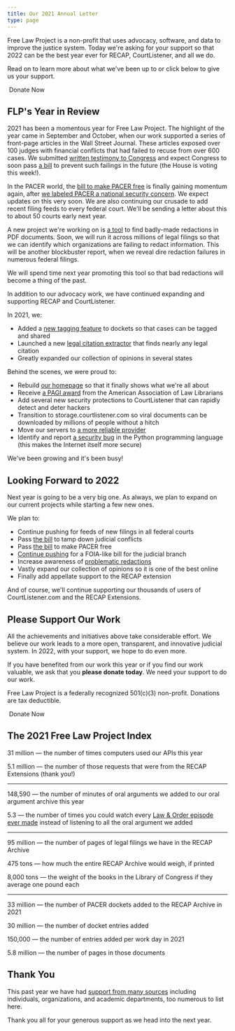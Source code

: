```yaml
---
title: Our 2021 Annual Letter
type: page
---
```




<p className="lead">Free Law Project is a non-profit that uses advocacy, software, and data to improve the justice system. Today we're asking for your support so that 2022 can be the best year ever for RECAP, CourtListener, and all we do.
</p>


Read on to learn more about what we've been up to or click below to give us your support.

<RedButton href="https://www.courtlistener.com/donate/?referrer=2020-first-button" size="lg" extraClasses="inline-flex">
  <HeartIcon className="flex-shrink-0 h-5 w-5" aria-hidden="true"/>&nbsp;Donate Now
</RedButton>


## FLP's Year in Review

2021 has been a momentous year for Free Law Project. The highlight of the year came in September and October, when our work supported a series of front-page articles in the Wall Street Journal. These articles exposed over 100 judges with financial conflicts that had failed to recuse from over 600 cases. We submitted [written testimony to Congress][testimony] and expect Congress to soon pass [a bill][ethics] to prevent such failings in the future (the House is voting this week!).

In the PACER world, the [bill to make PACER free][oca] is finally gaining momentum again, after [we labeled PACER a national security concern][pacer-sec]. We expect updates on this very soon. We are also continuing our crusade to add recent filing feeds to every federal court. We'll be sending a letter about this to about 50 courts early next year.

A new project we're working on is [a tool][xray] to find badly-made redactions in PDF documents. Soon, we will run it across millions of legal filings so that we can identify which organizations are failing to redact information. This will be another blockbuster report, when we reveal dire redaction failures in numerous federal filings.

We will spend time next year promoting this tool so that bad redactions will become a thing of the past.

In addition to our advocacy work, we have continued expanding and supporting RECAP and CourtListener.

In 2021, we:

 - Added a [new tagging feature][tagging] to dockets so that cases can be tagged and shared
 - Launched a new [legal citation extractor][eye] that finds nearly any legal citation
 - Greatly expanded our collection of opinions in several states

Behind the scenes, we were proud to:

 - Rebuild [our homepage][home] so that it finally shows what we're all about
 - Receive [a PAGI award][pagi] from the American Association of Law Librarians
 - Add several new security protections to CourtListener that can rapidly detect and deter hackers
 - Transition to storage.courtlistener.com so viral documents can be downloaded by millions of people without a hitch
 - Move our servers to [a more reliable provider][lmi]
 - Identify and report [a security bug][python] in the Python programming language (this makes the Internet itself more secure)

We've been growing and it's been busy!

[testimony]: /2021/10/25/flp-congressional-testimony-on-financial-disclosures/
[pacer-sec]: /2021/10/05/pacer-is-a-national-security-problem/
[pagi]: /2021/08/05/free-law-project-gets-pagi/
[ethics]: https://www.govtrack.us/congress/bills/117/s3059
[tagging]: https://twitter.com/FreeLawProject/status/1397353827385315333
[home]: /
[lmi]: https://lmi.net
[python]: https://bugs.python.org/issue43882


## Looking Forward to 2022

Next year is going to be a very big one. As always, we plan to expand on our current projects while starting a few new ones.

We plan to:

 - Continue pushing for feeds of new filings in all federal courts
 - Pass [the bill][ethics] to tamp down judicial conflicts
 - Pass [the bill][oca] to make PACER free
 - [Continue pushing][foia] for a FOIA-like bill for the judicial branch
 - Increase awareness of [problematic redactions][xray]
 - Vastly expand our collection of opinions so it is one of the best online
 - Finally add appellate support to the RECAP extension

And of course, we'll continue supporting our thousands of users of CourtListener.com and the RECAP Extensions.

[oca]: https://www.govtrack.us/congress/bills/116/hr8235
[foia]: https://free.law/2021/03/04/judicial-foia-presentation


## Please Support Our Work

All the achievements and initiatives above take considerable effort. We believe our work leads to a more open, transparent, and innovative judicial system. In 2022, with your support, we hope to do even more.

If you have benefited from our work this year or if you find our work valuable, we ask that you **please donate today**. We need your support to do our work.

Free Law Project is a federally recognized 501(c)(3) non-profit. Donations are tax deductible. 


<RedButton href="https://www.courtlistener.com/donate/?referrer=2020-first-button" size="lg" extraClasses="inline-flex">
  <HeartIcon className="flex-shrink-0 h-5 w-5" aria-hidden="true"/>&nbsp;Donate Now
</RedButton>


## The 2021 Free Law Project Index

31 million — the number of times computers used our APIs this year

<!--
In [10]: from datetime import date, timedelta

In [11]: dates = ['api:v3.d:%s.count' %
                     (date(2021, 12, 31) - timedelta(days=x)).isoformat()
                     for x in range(0, 365)]

In [13]: from cl.lib.redis_utils import make_redis_interface

In [14]:     r = make_redis_interface('STATS')

In [16]: sum(
            [int(result) for result in
             r.mget(*dates) if result is not None]
        )
Out[16]: 34367665
-->


5.1 million — the number of those requests that were from the RECAP Extensions (thank you!)

<!--
from cl.api.utils import invert_user_logs
out = invert_user_logs('2021-01-01', '2021-12-31')
out['recap']
-->

---

148,590 — the number of minutes of oral arguments we added to our oral argument archive this year

<!--
from cl.audio.models import Audio
from django.db.models import Sum


Audio.objects.filter(date_created__gt='2021-01-01').aggregate(Sum('duration'))
{'duration__sum': 11903785}

11903785 / 60
198396
-->

5.3 — the number of times you could watch every [Law & Order episode ever made][landw] instead of listening to all the oral argument we added

[landw]: https://www.bingeclock.com/s/law-and-order/

----

95 million — the number of pages of legal filings we have in the RECAP Archive

475 tons — how much the entire RECAP Archive would weigh, if printed

8,000 tons — the weight of the books in the Library of Congress if they average one pound each

<!--
In [1]: from django.db.models import Sum

In [3]: from cl.search.models import RECAPDocument

In [4]: RECAPDocument.objects.filter(is_available=True).aggregate(Sum('page_count'))
Out[4]: {'page_count__sum': 80712422}

100 pages = 1 pounds
2000 pounds = 1 ton
-->

---

33 million — the number of PACER dockets added to the RECAP Archive in 2021

<!--
from cl.search.models import Docket
Docket.objects.filter(date_created__gte='2021-01-01', source__in=Docket.RECAP_SOURCES).count()
-->

30 million — the number of docket entries added

<!--
In [57]: from cl.search.models import DocketEntry

In [58]: DocketEntry.objects.filter(date_created__gte='2021-01-01').count()
Out[58]: 61495215
-->

150,000 — the number of entries added per work day in 2021

<!-- Above divided by 200 -->

<!--
593,000 — the number of PACER documents added
-->
<!--
In [6]: RECAPDocument.objects.filter(is_available=True, date_created__gte='2021-01-01').count()
Out[6]: 1352515
-->

5.8 million — the number of pages in those documents

<!--
In [5]: RECAPDocument.objects.filter(is_available=True, date_created__gte='2021-01-01').aggregate(Sum('page_count'))
Out[5]: {'page_count__sum': 30241846}
-->


## Thank You <i className="fa fa-heart-o"></i>

This past year we have had [support from many sources][thanks] including individuals, organizations, and academic departments, too numerous to list here. 

Thank you all for your generous support as we head into the next year.

[thanks]: /thanks/


[xray]: /projects/x-ray/
[eye]: /projects/eyecite/